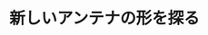 ﻿---
title: "新しいアンテナの形を探る"
category: "工学院"
vol: "11"
interviewee: "後藤・安藤 "
url: ""
tags: []
pdf: "11-4.pdf"
facephoto: ""
career: ""
preface: "我々が電波の存在を知りそれを利用するようになってから、まだ百年程しか経っていない。しかしこの百年の間に電波は様々な方面で高度な使い方をされるようになってきた。その電波を送り出したり受け取ったりするのがアンテナの役割である。今回は、このアンテナを平面化する研究をしておられる後藤・安藤を訪れ、後藤尚久教授にお話をうかがった。"
---
